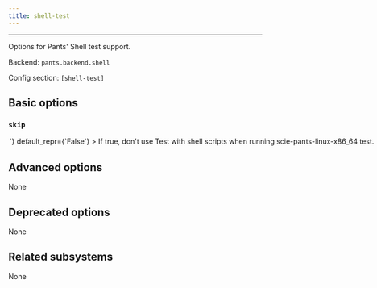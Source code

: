 ```yaml
---
title: shell-test
---
```



---

Options for Pants&#x27; Shell test support.

Backend: <span className="color--primary">`pants.backend.shell`</span>

Config section: <span className="color--primary">`[shell-test]`</span>

<span className={styles.options}>

## Basic options

### `skip`

<Option
  cli_repr={`--[no-]shell-test-skip`}
  env_repr='PANTS_SHELL_TEST_SKIP'
  toml_repr={`[shell-test]
skip = <bool>`}
  default_repr={`False`}
>

If true, don&#x27;t use Test with shell scripts when running `scie-pants-linux-x86_64 test`.

</Option>

## Advanced options

None

## Deprecated options

None

## Related subsystems

None

</span>
